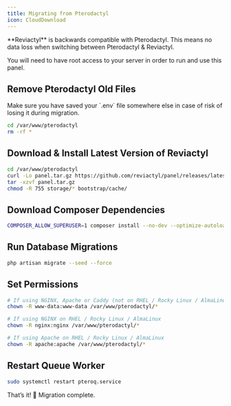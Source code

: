 ```yaml
---
title: Migrating from Pterodactyl
icon: CloudDownload
---
```


<Callout type="info" title="Compatibility">
  **Reviactyl** is backwards compatible with Pterodactyl.  
  This means no data loss when switching between Pterodactyl & Reviactyl.
</Callout>

You will need to have root access to your server in order to run and use this panel.

## Remove Pterodactyl Old Files

<Callout type="warning" title="Pre-caution!">
  Make sure you have saved your `.env` file somewhere else in case of risk of losing it during migration.
</Callout>

```sh
cd /var/www/pterodactyl
rm -rf *
```

## Download & Install Latest Version of Reviactyl

```sh
cd /var/www/pterodactyl
curl -Lo panel.tar.gz https://github.com/reviactyl/panel/releases/latest/download/panel.tar.gz
tar -xzvf panel.tar.gz
chmod -R 755 storage/* bootstrap/cache/
```

## Download Composer Dependencies

```sh
COMPOSER_ALLOW_SUPERUSER=1 composer install --no-dev --optimize-autoloader
```

## Run Database Migrations

```sh
php artisan migrate --seed --force
```

## Set Permissions

```sh
# If using NGINX, Apache or Caddy (not on RHEL / Rocky Linux / AlmaLinux)
chown -R www-data:www-data /var/www/pterodactyl/*

# If using NGINX on RHEL / Rocky Linux / AlmaLinux
chown -R nginx:nginx /var/www/pterodactyl/*

# If using Apache on RHEL / Rocky Linux / AlmaLinux
chown -R apache:apache /var/www/pterodactyl/*
```

## Restart Queue Worker

```sh
sudo systemctl restart pteroq.service
```

That’s it! 🎉 Migration complete.
